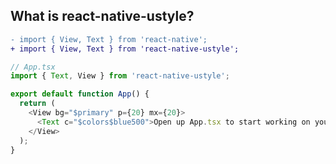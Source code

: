 

<Fold1/>

## What is react-native-ustyle?
```diff
- import { View, Text } from 'react-native';
+ import { View, Text } from 'react-native-ustyle';
```

```js
// App.tsx
import { Text, View } from 'react-native-ustyle';

export default function App() {
  return (
    <View bg="$primary" p={20} mx={20}>
      <Text c="$colors$blue500">Open up App.tsx to start working on your app!</Text>
    </View>
  );
}
```

<br/>
<br/>
<br/>
<Fold2/>
